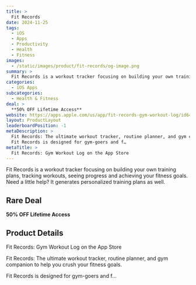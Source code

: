 ```yaml
---
title: >
  Fit Records
date: 2024-11-25
tags:
  - iOS
  - Apps
  - Productivity
  - Health
  - Fitness
images:
  - /static/images/product/fit-records/og-image.png
summary: >
  Fit Records is a workout tracker focusing on building your own training plans, tracking workouts, seeing progress and achieving your fitness goals. Need a little help? It generates personalized training plans as well.
categories:
  - iOS Apps
subcategories:
  - Health & Fitness
deal: >
  **50% OFF Lifetime Access**
website: https://apps.apple.com/us/app/fit-records-gym-workout-log/id6449899890?platform=iphone
layout: ProductLayout
leaderboardPosition: -1
metaDescription: >
  Fit Records: The ultimate workout tracker, routine planner, and gym companion to help you crush your fitness goals.
  Fit Records is designed for gym-goers and f…
metaTitle: >
  ‎Fit Records: Gym Workout Log on the App Store
---
```

Fit Records is a workout tracker focusing on building your own training plans, tracking workouts, seeing progress and achieving your fitness goals. Need a little help? It generates personalized training plans as well.

## Rare Deal

**50% OFF Lifetime Access**

## Product Details

‎Fit Records: Gym Workout Log on the App Store

Fit Records: The ultimate workout tracker, routine planner, and gym companion to help you crush your fitness goals.

Fit Records is designed for gym-goers and f…
